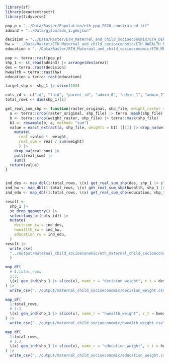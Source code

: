 ```r



library(sf)
library(exactextractr)
library(tidyverse)

pop_p = "../Data/Raster/Population/eth_ppp_2020_constrained.tif"
admin3 = "../Data/gjson/adm_3.geojson"

decision = "../Data/Raster/ETH_Maternal_and_child_socioeconomic/ETH_DECISION_MEAN.tif"
hw = '../Data/Raster/ETH_Maternal_and_child_socioeconomic/ETH_HWEALTH_MEAN.tif'
education = "../Data/Raster/ETH_Maternal_and_child_socioeconomic/ETH_MEDUCATION_MEAN.tif"

pop <- terra::rast(pop_p) 
shp_1 <- st_read(admin3) |> arrange(des(area))
des = terra::rast(decision)
hwealth = terra::rast(hw)
education = terra::rast(education)

target_shp <- shp_1 |> slice(100)

cols_id <- c("id", "fnid", "parent_id", "admin_0", "admin_1", "admin_2", "admin_3")
total_rows <- dim(shp_1)[1]
```

```r


get_real_sum_shp <- function(raster_original, shp_file, weight_raster = pop) {
  a <- terra::crop(raster_original, shp_file) |> terra::mask(shp_file)
  b <- terra::crop(weight_raster, shp_file) |> terra::mask(shp_file)
  b1 <- resample(b, a, method= "sum")
  value = exact_extract(a, shp_file, weights = b1) [[1]] |> drop_na(weight) |> 
    mutate(
      real =value *  weight,
      real_sum = real / sum(weight)
      ) |> 
    drop_na(real_sum) |> 
    pull(real_sum) |> 
    sum() 
  return(value)
}


ind_des <- map_dbl(1:total_rows, \(x) get_real_sum_shp(des, shp_1 |> slice(x)), .progress = T)
ind_hw <- map_dbl(1:total_rows, \(x) get_real_sum_shp(hwealth, shp_1 |> slice(x)), .progress = T)
ind_edu <- map_dbl(1:total_rows, \(x) get_real_sum_shp(education, shp_1 |> slice(x)), .progress = T)

result <- 
  shp_1 |> 
  st_drop_geometry() |> 
  select(any_of(cols_id)) |> 
  mutate(
    decision_rw = ind_des,
    hweatlth_rw = ind_hw,
    education_rw = ind_edu,
  ) 
result |> 
  write_csv(
  "../output/maternal_child_socioeconomic/eth_maternal_child_socioeconomic.csv"
  )

```

```r
map_df(
  # 1:total_rows,
  1:3,
  \(x) gen_ind(shp_1 |> slice(x), name_r = "decision_weight", r_t = des)
) |> 
  write_csv("../output/maternal_child_socioeconomic/decision_weight.csv")
```

```r

map_df(
  1:total_rows,
  # 1:3,
  \(x) gen_ind(shp_1 |> slice(x), name_r = "hwealth_weight", r_t = hwealth)
) |> 
  write_csv("../output/maternal_child_socioeconomic/hwealth_weight.csv")

```

```r

map_df(
  1:total_rows,
  # 1:3,
  \(x) gen_ind(shp_1 |> slice(x), name_r = "education_weight", r_t = hwealth)
) |> 
  write_csv("../output/maternal_child_socioeconomic/education_weight.csv")

```

